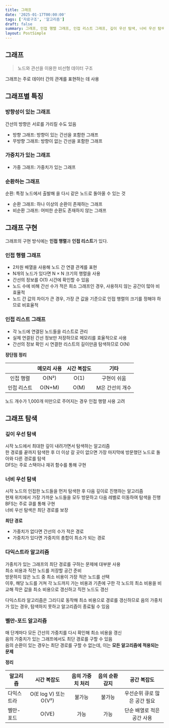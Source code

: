 ```yaml
---
title: 그래프
date: '2025-01-17T00:00:00'
tags: ['자료구조', '알고리즘']
draft: false
summary: 그래프, 인접 행렬 그래프, 인접 리스트 그래프, 깊이 우선 탐색, 너비 우선 탐색, 다익스트라 알고리즘, 벨만-포드 알고리즘
layout: PostSimple
---
```


## 그래프

> 노드와 관선을 이용한 비선형 데이터 구조

그래프는 주로 데이터 간의 관계를 표현하는 데 사용

## 그래프별 특징

### 방향성이 있는 그래프

간선의 방향은 서로를 가리킬 수도 있음

- 방향 그래프: 방향이 있는 간선을 포함한 그래프
- 무방향 그래프: 방향이 없는 간선을 포함한 그래프

### 가중치가 있는 그래프

- 가중 그래프: 가중치가 있는 그래프

### 순환하는 그래프

순환: 특정 노드에서 출발해 을 다시 같은 노드로 돌아올 수 있는 것

- 순환 그래프: 하나 이상의 순환이 존재하는 그래프
- 비순환 그래프: 어떠한 순환도 존재하지 않는 그래프

## 그래프 구현

그래프의 구현 방식에는 **인접 행렬**과 **인접 리스트**가 있다.

### 인접 행렬 그래프

- 2차원 배열을 사용해 노드 간 연결 관계를 표현
- N개의 노드가 있다면 N × N 크기의 행렬을 사용
- 간선의 정보를 O(1) 시간에 확인할 수 있음
- 노드 수에 비해 간선 수가 적은 희소 그래프인 경우, 사용하지 않는 공간이 많아 비효율적
- 노드 간 값의 차이가 큰 경우, 가장 큰 값을 기준으로 인접 행렬의 크기를 정해야 하므로 비효율적

### 인접 리스트 그래프

- 각 노드에 연결된 노드들을 리스트로 관리
- 실제 연결된 간선 정보만 저장하므로 메모리를 효율적으로 사용
- 간선의 정보 확인 시 연결한 리스트의 길이만큼 탐색하므로 O(N)

**장단점 정리**

|             | 메모리 사용 | 시간 복잡도 |      기타       |
| :---------: | :---------: | :---------: | :-------------: |
|  인접 행렬  |    O(N²)    |    O(1)     |   구현이 쉬움   |
| 인접 리스트 |   O(N+M)    |    O(M)     | M은 간선의 개수 |

노드 개수가 1,000개 미만으로 주어지는 경우 인접 행렬 사용 고려

## 그래프 탐색

### 깊이 우선 탐색

시작 노드에서 최대한 깊이 내려가면서 탐색하는 알고리즘  
한 경로를 끝까지 탐색한 후 더 이상 갈 곳이 없으면 가장 마지막에 방문했던 노드로 돌아와 다른 경로를 탐색  
DFS는 주로 스택이나 재귀 함수를 통해 구현

### 너비 우선 탐색

시작 노드의 인접한 노드들을 먼저 탐색한 후 다음 깊이로 진행하는 알고리즘  
현재 위치에서 가장 가까운 노드들을 모두 방문하고 다음 레벨로 이동하여 탐색을 진행  
BFS는 주로 큐를 통해 구현  
너비 우선 탐색은 최단 경로를 보장

**최단 경로**

- 가중치가 없다면 간선의 수가 적은 경로
- 가중치가 있다면 가중치의 총합이 최소가 되는 경로

### 다익스트라 알고리즘

가중치가 있는 그래프의 최단 경로를 구하는 문제에 대부분 사용  
최소 비용과 직전 노드를 저장할 공간 준비  
방문하지 않은 노드 중 최소 비용이 가장 적은 노드를 선택  
이후, 해당 노드를 거쳐 각 노드까지 가는 비용과 기존에 구한 각 노드의 최소 비용을 비교해 작은 값을 최소 비용으로 갱신하고 직전 노드도 갱신

다익스트라 알고리즘은 그리디로 동작해 최소 비용으로 경로를 갱신하므로 음의 가중치가 있는 경우, 탐색하지 못하고 알고리즘이 종료될 수 있음

### 벨만-포드 알고리즘

매 단계마다 모든 간선의 가중치를 다시 확인해 최소 비용을 갱신  
음의 가중치가 있는 그래프에서도 최단 경로를 구할 수 있음  
음의 순환이 있는 경우는 최단 경로를 구할 수 없는데, 이는 **모든 알고리즘에 적용되는 문제**

**정리**

| 알고리즘   |      시간 복잡도      | 음의 가중치 처리 | 음의 순환 감지 |         공간 복잡도          |
| ---------- | :-------------------: | :--------------: | :------------: | :--------------------------: |
| 다익스트라 | O(E log V) 또는 O(V²) |      불가능      |     불가능     | 우선순위 큐로 많은 공간 필요 |
| 벨만-포드  |         O(VE)         |       가능       |      가능      |  단순 배열로 적은 공간 사용  |
